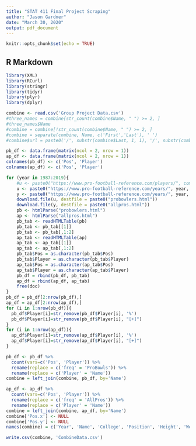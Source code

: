 ---
title: "STAT 411 Final Project Scraping"
author: "Jason Gardner"
date: "March 30, 2020"
output: pdf_document
---

```{r setup, include=FALSE}
knitr::opts_chunk$set(echo = TRUE)
```

## R Markdown

```{r}
library(XML)
library(RCurl)
library(stringr)
library(tidyr)
library(plyr)
library(dplyr)

combine <- read.csv('Group Project Data.csv')
#three_names = combine[str_count(combine$Name, " ") >= 2, ]
#three_names$Name
#combine = combine[!str_count(combine$Name, " ") >= 2, ]
#combine = separate(combine, Name, c('First','Last'), ' ')
#combine$url = paste0('/', substr(combine$Last, 1, 1), '/', substr(combine$Last, 1, 4), substr(combine$First[1], 1, 2), toString(0), toString(0), '.htm')
```

```{r}
pb_df <- data.frame(matrix(ncol = 2, nrow = 1))
ap_df <- data.frame(matrix(ncol = 2, nrow = 1))
colnames(pb_df) <- c('Pos', 'Player')
colnames(ap_df) <- c('Pos', 'Player')

for (year in 1987:2019){
    #u <- paste0("https://www.pro-football-reference.com/players/", combine$url[i])
    u <- paste0("https://www.pro-football-reference.com/years/", year, "/probowl.htm")
    y <- paste0("https://www.pro-football-reference.com/years/", year, "/allpro.htm")
    download.file(u, destfile = paste0("probowlers.html"))
    download.file(y, destfile = paste0("allpros.html"))
    pb <- htmlParse("probowlers.html")
    ap <- htmlParse("allpros.html")    
    pb_tab <- readHTMLTable(pb)
    pb_tab <- pb_tab[[1]]
    pb_tab <- pb_tab[,1:2]
    ap_tab <- readHTMLTable(ap)
    ap_tab <- ap_tab[[1]]
    ap_tab <- ap_tab[,1:2]
    pb_tab$Pos = as.character(pb_tab$Pos)
    pb_tab$Player = as.character(pb_tab$Player)
    ap_tab$Pos = as.character(ap_tab$Pos)
    ap_tab$Player = as.character(ap_tab$Player)
    pb_df = rbind(pb_df, pb_tab)
    ap_df = rbind(ap_df, ap_tab)
    free(doc)
}
pb_df = pb_df[2:nrow(pb_df),]
ap_df = ap_df[2:nrow(ap_df),]
for (i in 1:nrow(pb_df)){
  pb_df$Player[i]=str_remove(pb_df$Player[i], '%')
  pb_df$Player[i]=str_remove(pb_df$Player[i], "[+]")
}
for (i in 1:nrow(ap_df)){
  ap_df$Player[i]=str_remove(ap_df$Player[i], '%')
  ap_df$Player[i]=str_remove(ap_df$Player[i], "[+]")
}
```

```{r}
pb_df <- pb_df %>%
  count(vars=c('Pos', 'Player')) %>%
  rename(replace = c('freq' = 'ProBowls')) %>%
  rename(replace = c('Player' = 'Name'))
combine = left_join(combine, pb_df, by='Name')

ap_df <- ap_df %>%
  count(vars=c('Pos', 'Player')) %>%
  rename(replace = c('freq' = 'AllPros')) %>%
  rename(replace = c('Player' = 'Name'))
combine = left_join(combine, ap_df, by='Name')
combine['Pos.x'] <- NULL
combine['Pos.y'] <- NULL
names(combine) = c('Year', 'Name', 'College', 'Position', 'Height', 'Weight', 'Wonderlic', '40YD', 'Bench', 'Vert', 'Broad', 'Shuttle', '3Cone', 'ProBowls', 'AllPros')
```

```{r}
write.csv(combine, 'CombineData.csv')
```

